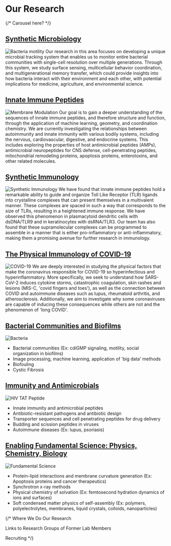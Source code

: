# Our Research

{/* Carousel here? */}

## [Synthetic Microbiology](/research/synthetic-microbiology)
![Bacteria motility](/bacteria-motility.png)
Our research in this area focuses on developing a unique microbial tracking system that
enables us to monitor entire bacterial communities with single-cell resolution
over multiple generations. Through this system, we study surface sensing,
multicellular behavior coordination, and multigenerational memory transfer,
which could provide insights into how bacteria interact with their environment
and each other, with potential implications for medicine, agriculture, and
environmental science.


## [Innate Immune Peptides](/research/innate-immune-peptides)
![Membrane Modulation](/fusion-tm-pore.jpg)
Our goal is to gain a deeper understanding of the sequences of innate immune
peptides, and therefore structure and function, through the application of
machine learning, geometry, and coordination chemistry. We are currently
investigating the relationships between autoimmunity and innate immunity with
various bodily systems, including the nervous, cardiovascular, digestive, and
endocrine systems. This includes exploring the properties of host antimicrobial
peptides (AMPs), antimicrobial neuropeptides for CNS defense, cell-penetrating
peptides, mitochondrial remodeling proteins, apoptosis proteins, enterotoxins,
and other related molecules.

## [Synthetic Immunology](/research/synthetic-immunology)
![Synthetic Immunology](/synthetic-immunology.jpg)
We have found that innate immune peptides hold a
remarkable ability to guide and organize Toll Like Receptor (TLR) ligands into
crystalline complexes that can present themselves in a multivalent manner. These
complexes are spaced in such a way that corresponds to the size of TLRs,
resulting in a heightened immune response. We have observed this phenomenon in
plasmacytoid dendritic cells with dsDNA/TLR9 and in keratinocytes with
dsRNA/TLR3. Our team has also found that these supramolecular complexes can be
programmed to assemble in a manner that is either pro-inflammatory or
anti-inflammatory, making them a promising avenue for further research in
immunology.

## [The Physical Immunology of COVID-19](/research/covid-19)
![COVID-19](/covid.png)
We are deeply interested in studying the physical factors that make the
coronavirus responsible for COVID-19 so hyperinfectious and hyperinflammatory.
More specifically, we seek to understand how SARS-CoV-2 induces cytokine storms,
catastrophic coagulation, skin rashes and lesions (MIS-C, 'covid fingers and
toes'), as well as the connection between COVID and autoimmune diseases such as
lupus, rheumatoid arthritis, and atherosclerosis. Additionally, we aim to
investigate why some coronaviruses are capable of inducing these consequences
while others are not and the phenomenon of 'long COVID'.

## [Bacterial Communities and Biofilms](/research/bacterial-communities-and-biofilms)
![Bacteria](/bacteria-sprinkles-1.png)
- Bacterial communities (Ex: cdiGMP signaling, motility, social organization in biofilms)
- Image processing, machine learning, application of 'big data' methods
- Biofouling
- Cystic Fibrosis

## [Immunity and Antimicrobials](/research/innate-immune-peptides)
![HIV TAT Peptide](/pnas.1108795108fig4E.jpg)

- Innate immunity and antimicrobial peptides
- Antibiotic-resistant pathogens and antibiotic design
- Transporter sequences and cell penetrating peptides for drug delivery
- Budding and scission peptides in viruses
- Autoimmune diseases (Ex: lupus, psoriasis)

## [Enabling Fundamental Science: Physics, Chemistry, Biology](/research/enabling-fundamental-science)
![Fundamental Science](/fundamental-science.jpeg)
- Protein-lipid interactions and membrane curvature generation (Ex: Apoptosis proteins and cancer therapeutics)
- Synchrotron x-ray methods
- Physical chemistry of solvation (Ex: femtosecond hydration dynamics of ions and surfaces)
- Soft condensed matter physics of self-assembly (Ex: polymers, polyelectrolytes, membranes, liquid crystals, colloids, nanoparticles)

{/* Where We Do Our Research

Links to Research Groups of Former Lab Members

Recruiting */}